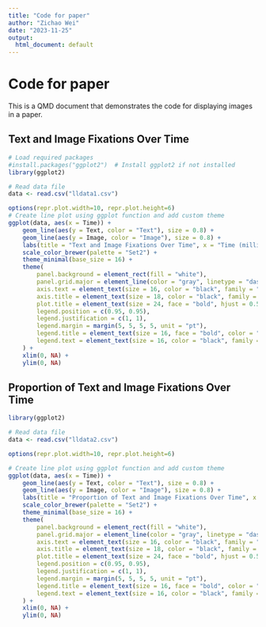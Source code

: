 ---
title: "Code for paper"
author: "Zichao Wei"
date: "2023-11-25"
output:
  html_document: default
---

# Code for paper

This is a QMD document that demonstrates the code for displaying images in a paper.

## Text and Image Fixations Over Time
```{r}
# Load required packages
#install.packages("ggplot2")  # Install ggplot2 if not installed
library(ggplot2)

# Read data file
data <- read.csv("lldata1.csv")

options(repr.plot.width=10, repr.plot.height=6)
# Create line plot using ggplot function and add custom theme
ggplot(data, aes(x = Time)) +
    geom_line(aes(y = Text, color = "Text"), size = 0.8) +
    geom_line(aes(y = Image, color = "Image"), size = 0.8) +
    labs(title = "Text and Image Fixations Over Time", x = "Time (milliseconds)", y = "Fixations", color = "Variable") +
    scale_color_brewer(palette = "Set2") +
    theme_minimal(base_size = 16) +
    theme(
        panel.background = element_rect(fill = "white"),
        panel.grid.major = element_line(color = "gray", linetype = "dashed", size = 0.5),
        axis.text = element_text(size = 16, color = "black", family = "serif", margin = margin(20, 20, 0, 0, unit = "pt")),
        axis.title = element_text(size = 18, color = "black", family = "serif", margin = margin(20, 0, 20, 0, unit = "pt")),
        plot.title = element_text(size = 24, face = "bold", hjust = 0.5, family = "serif", margin = margin(0, 0, 40, 0, unit = "pt")),
        legend.position = c(0.95, 0.95),
        legend.justification = c(1, 1),
        legend.margin = margin(5, 5, 5, 5, unit = "pt"),
        legend.title = element_text(size = 16, face = "bold", color = "black", family = "serif"),
        legend.text = element_text(size = 16, color = "black", family = "serif")
    ) +
    xlim(0, NA) +
    ylim(0, NA)
```

## Proportion of Text and Image Fixations Over Time

```{r}
library(ggplot2)

# Read data file
data <- read.csv("lldata2.csv")

options(repr.plot.width=10, repr.plot.height=6)

# Create line plot using ggplot function and add custom theme
ggplot(data, aes(x = Time)) +
    geom_line(aes(y = Text, color = "Text"), size = 0.8) +
    geom_line(aes(y = Image, color = "Image"), size = 0.8) +
    labs(title = "Proportion of Text and Image Fixations Over Time", x = "Time (milliseconds)", y = "Proportion of Fixations", color = "Variable") +
    scale_color_brewer(palette = "Set2") +
    theme_minimal(base_size = 16) +
    theme(
        panel.background = element_rect(fill = "white"),
        panel.grid.major = element_line(color = "gray", linetype = "dashed", size = 0.5),
        axis.text = element_text(size = 16, color = "black", family = "serif", margin = margin(20, 20, 0, 0, unit = "pt")),
        axis.title = element_text(size = 18, color = "black", family = "serif", margin = margin(20, 0, 20, 0, unit = "pt")),
        plot.title = element_text(size = 24, face = "bold", hjust = 0.5, family = "serif", margin = margin(0, 0, 40, 0, unit = "pt")),
        legend.position = c(0.95, 0.95),
        legend.justification = c(1, 1),
        legend.margin = margin(5, 5, 5, 5, unit = "pt"),
        legend.title = element_text(size = 16, face = "bold", color = "black", family = "serif"),
        legend.text = element_text(size = 16, color = "black", family = "serif")
    ) +
    xlim(0, NA) +
    ylim(0, NA)
  ```
  